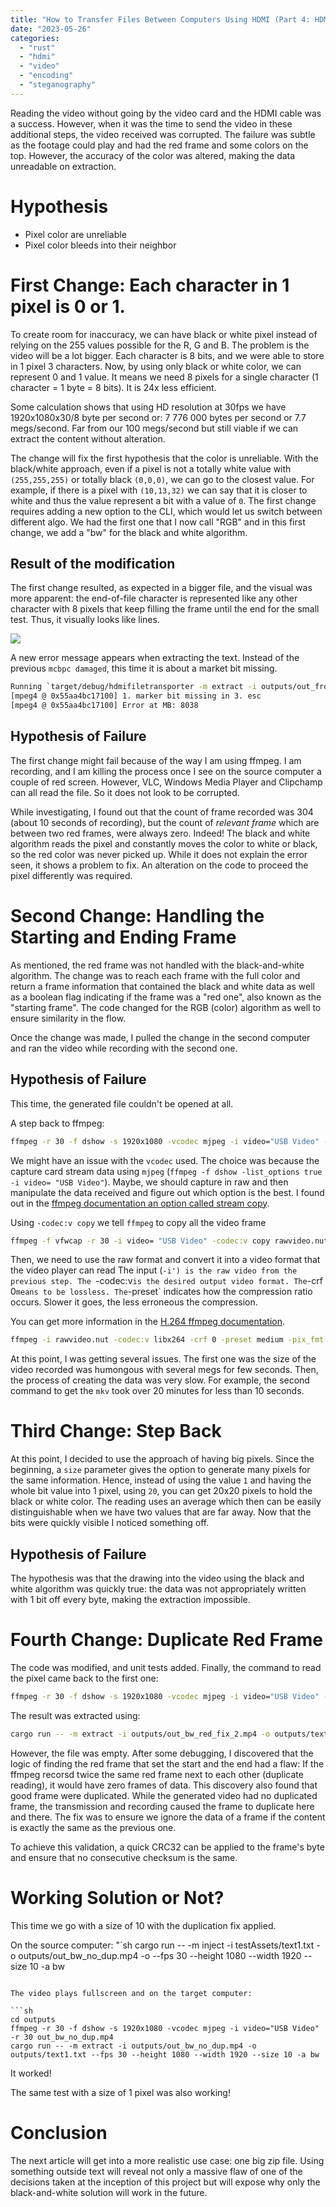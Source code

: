 ```yaml
---
title: "How to Transfer Files Between Computers Using HDMI (Part 4: HDMI Failure)"
date: "2023-05-26"
categories:
  - "rust"
  - "hdmi"
  - "video"
  - "encoding"
  - "steganography"
---
```


Reading the video without going by the video card and the HDMI cable was a success. However, when it was the time to send the video in these additional steps, the video received was corrupted. The failure was subtle as the footage could play and had the red frame and some colors on the top. However, the accuracy of the color was altered, making the data unreadable on extraction.

# Hypothesis

- Pixel color are unreliable
- Pixel color bleeds into their neighbor


# First Change: Each character in 1 pixel is 0 or 1.
To create room for inaccuracy, we can have black or white pixel instead of relying on the 255 values possible for the R, G and B. The problem is the video will be a lot bigger. Each character is 8 bits, and we were able to store in 1 pixel 3 characters. Now, by using only black or white color, we can represent 0 and 1 value. It means we need 8 pixels for a single character (1 character = 1 byte = 8 bits). It is 24x less efficient.

Some calculation shows that using HD resolution at 30fps we have 1920x1080x30/8 byte per second or: 7 776 000 bytes per second or 7.7 megs/second. Far from our 100 megs/second but still viable if we can extract the content without alteration. 

The change will fix the first hypothesis that the color is unreliable. With the black/white approach, even if a pixel is not a totally white value with `(255,255,255)` or totally black `(0,0,0)`, we can go to the closest value. For example, if there is a pixel with `(10,13,32)` we can say that it is closer to white and thus the value represent a bit with a value of `0`.
The first change requires adding a new option to the CLI, which would let us switch between different algo. We had the first one that I now call "RGB" and in this first change, we add a "bw" for the black and white algorithm.

## Result of the modification

The first change resulted, as expected in a bigger file, and the visual was more apparent: the end-of-file character is represented like any other character with 8 pixels that keep filling the frame until the end for the small test. Thus, it visually looks like lines.

![](/images/blog/hdmi-file-transfer-video-frame-bw-lines.png)

A new error message appears when extracting the text. Instead of the previous `mcbpc damaged`, this time it is about a market bit missing.

```sh
Running `target/debug/hdmifiletransporter -m extract -i outputs/out_from_hdmi_bw_1.avi -o outputs/text_bw_1.txt --fps 30 --height 1080 --width 1920 --size 1 -a bw`
[mpeg4 @ 0x55aa4bc17100] 1. marker bit missing in 3. esc
[mpeg4 @ 0x55aa4bc17100] Error at MB: 8038
```

## Hypothesis of Failure

The first change might fail because of the way I am using ffmpeg. I am recording, and I am killing the process once I see on the source computer a couple of red screen. However, VLC, Windows Media Player and Clipchamp can all read the file. So it does not look to be corrupted.

While investigating, I found out that the count of frame recorded was 304 (about 10 seconds of recording), but the count of _relevant frame_ which are between two red frames, were always zero. Indeed! The black and white algorithm reads the pixel and constantly moves the color to white or black, so the red color was never picked up. While it does not explain the error seen, it shows a problem to fix. An alteration on the code to proceed the pixel differently was required.

# Second Change: Handling the Starting and Ending Frame

As mentioned, the red frame was not handled with the black-and-white algorithm. The change was to reach each frame with the full color and return a frame information that contained the black and white data as well as a boolean flag indicating if the frame was a "red one", also known as the "starting frame". The code changed for the RGB (color) algorithm as well to ensure similarity in the flow.

Once the change was made, I pulled the change in the second computer and ran the video while recording with the second one.

## Hypothesis of Failure

This time, the generated file couldn't be opened at all.

A step back to ffmpeg:

```sh
ffmpeg -r 30 -f dshow -s 1920x1080 -vcodec mjpeg -i video="USB Video" -r 30 out.mp4
```
We might have an issue with the `vcodec` used. The choice was because the capture card stream data using `mjpeg` (`ffmpeg -f dshow -list_options true -i video= "USB Video"`). Maybe, we should capture in raw and then manipulate the data received and figure out which option is the best. I found out in the [ffmpeg documentation an option called stream copy](http://ffmpeg.org/ffmpeg.html#Stream-copy).

Using `-codec:v copy` we tell `ffmpeg` to copy all the video frame 

```sh
ffmpeg -f vfwcap -r 30 -i video= "USB Video" -codec:v copy rawvideo.nut
```

Then, we need to use the raw format and convert it into a video format that the video player can read The input (`-i') is the raw video from the previous step. The `-codec:v` is the desired output video format. The `-crf 0` means to be lossless. The `-preset` indicates how the compression ratio occurs. Slower it goes, the less erroneous the compression. 

You can get more information in the [H.264 ffmpeg documentation](https://trac.ffmpeg.org/wiki/Encode/H.264).

```sh
ffmpeg -i rawvideo.nut -codec:v libx264 -crf 0 -preset medium -pix_fmt yuv420p -movflags +faststart output.mkv
```
At this point, I was getting several issues. The first one was the size of the video recorded was humongous with several megs for few seconds. Then, the process of creating the data was very slow. For example, the second command to get the `mkv` took over 20 minutes for less than 10 seconds.

# Third Change: Step Back

At this point, I decided to use the approach of having big pixels. Since the beginning, a `size` parameter gives the option to generate many pixels for the same information. Hence, instead of using the value `1` and having the whole bit value into 1 pixel, using `20`, you can get 20x20 pixels to hold the black or white color. The reading uses an average which then can be easily distinguishable when we have two values that are far away. Now that the bits were quickly visible I noticed something off.

## Hypothesis of Failure
The hypothesis was that the drawing into the video using the black and white algorithm was quickly true: the data was not appropriately written with 1 bit off every byte, making the extraction impossible.

# Fourth Change: Duplicate Red Frame
The code was modified, and unit tests added. Finally, the command to read the pixel came back to the first one:

```sh
ffmpeg -r 30 -f dshow -s 1920x1080 -vcodec mjpeg -i video="USB Video" -r 30 out_bw_red_fix_2.mp4
```

The result was extracted using: 

```sh
cargo run -- -m extract -i outputs/out_bw_red_fix_2.mp4 -o outputs/text1.txt --fps 30 --height 1080 --width 1920 --size 1 -a bw
```

However, the file was empty. After some debugging, I discovered that the logic of finding the red frame that set the start and the end had a flaw: If the ffmpeg recorsd twice the same red frame next to each other (duplicate reading), it would have zero frames of data. This discovery also found that good frame were duplicated. While the generated video had no duplicated frame, the transmission and recording caused the frame to duplicate here and there. The fix was to ensure we ignore the data of a frame if the content is exactly the same as the previous one.

To achieve this validation, a quick CRC32 can be applied to the frame's byte and ensure that no consecutive checksum is the same.

# Working Solution or Not?

This time we go with a size of 10 with the duplication fix applied.

On the source computer:
"`sh
cargo run -- -m inject -i testAssets/text1.txt -o outputs/out_bw_no_dup.mp4 -o --fps 30 --height 1080 --width 1920 --size 10 -a bw
```

The video plays fullscreen and on the target computer:

```sh
cd outputs
ffmpeg -r 30 -f dshow -s 1920x1080 -vcodec mjpeg -i video="USB Video" -r 30 out_bw_no_dup.mp4
cargo run -- -m extract -i outputs/out_bw_no_dup.mp4 -o outputs/text1.txt --fps 30 --height 1080 --width 1920 --size 10 -a bw
```

It worked!

The same test with a size of 1 pixel was also working!

# Conclusion

The next article will get into a more realistic use case: one big zip file. Using something outside text will reveal not only a massive flaw of one of the decisions taken at the inception of this project but will expose why only the black-and-white solution will work in the future.